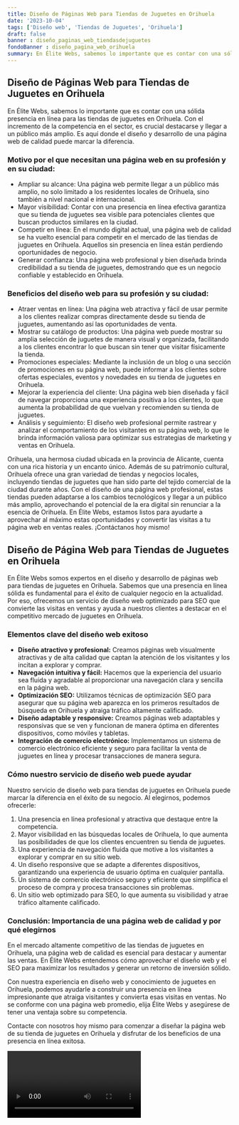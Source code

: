 ```yaml
---
title: Diseño de Páginas Web para Tiendas de Juguetes en Orihuela
date: '2023-10-04'
tags: ['Diseño web', 'Tiendas de Juguetes', 'Orihuela']
draft: false
banner : diseño_paginas_web_tiendasdejuguetes
fondoBanner : diseño_pagina_web_orihuela
summary: En Élite Webs, sabemos lo importante que es contar con una sólida presencia en línea para las tiendas de juguetes en Orihuela. Con el incremento de la competencia en el sector, es crucial destacarse y llegar a un público más amplio. Es aquí donde el diseño y desarrollo de una página web de calidad puede marcar la diferencia.
---
```


## Diseño de Páginas Web para Tiendas de Juguetes en Orihuela

En Élite Webs, sabemos lo importante que es contar con una sólida presencia en línea para las tiendas de juguetes en Orihuela. Con el incremento de la competencia en el sector, es crucial destacarse y llegar a un público más amplio. Es aquí donde el diseño y desarrollo de una página web de calidad puede marcar la diferencia.

### Motivo por el que necesitan una página web en su profesión y en su ciudad:

- Ampliar su alcance: Una página web permite llegar a un público más amplio, no solo limitado a los residentes locales de Orihuela, sino también a nivel nacional e internacional.
- Mayor visibilidad: Contar con una presencia en línea efectiva garantiza que su tienda de juguetes sea visible para potenciales clientes que buscan productos similares en la ciudad.
- Competir en línea: En el mundo digital actual, una página web de calidad se ha vuelto esencial para competir en el mercado de las tiendas de juguetes en Orihuela. Aquellos sin presencia en línea están perdiendo oportunidades de negocio.
- Generar confianza: Una página web profesional y bien diseñada brinda credibilidad a su tienda de juguetes, demostrando que es un negocio confiable y establecido en Orihuela.

### Beneficios del diseño web para su profesión y su ciudad:

- Atraer ventas en línea: Una página web atractiva y fácil de usar permite a los clientes realizar compras directamente desde su tienda de juguetes, aumentando así las oportunidades de venta.
- Mostrar su catálogo de productos: Una página web puede mostrar su amplia selección de juguetes de manera visual y organizada, facilitando a los clientes encontrar lo que buscan sin tener que visitar físicamente la tienda.
- Promociones especiales: Mediante la inclusión de un blog o una sección de promociones en su página web, puede informar a los clientes sobre ofertas especiales, eventos y novedades en su tienda de juguetes en Orihuela.
- Mejorar la experiencia del cliente: Una página web bien diseñada y fácil de navegar proporciona una experiencia positiva a los clientes, lo que aumenta la probabilidad de que vuelvan y recomienden su tienda de juguetes.
- Análisis y seguimiento: El diseño web profesional permite rastrear y analizar el comportamiento de los visitantes en su página web, lo que le brinda información valiosa para optimizar sus estrategias de marketing y ventas en Orihuela.

Orihuela, una hermosa ciudad ubicada en la provincia de Alicante, cuenta con una rica historia y un encanto único. Además de su patrimonio cultural, Orihuela ofrece una gran variedad de tiendas y negocios locales, incluyendo tiendas de juguetes que han sido parte del tejido comercial de la ciudad durante años. Con el diseño de una página web profesional, estas tiendas pueden adaptarse a los cambios tecnológicos y llegar a un público más amplio, aprovechando el potencial de la era digital sin renunciar a la esencia de Orihuela. En Élite Webs, estamos listos para ayudarte a aprovechar al máximo estas oportunidades y convertir las visitas a tu página web en ventas reales. ¡Contáctanos hoy mismo!

<GifSeo />

<Cta />

## Diseño de Página Web para Tiendas de Juguetes en Orihuela

En Élite Webs somos expertos en el diseño y desarrollo de páginas web para tiendas de juguetes en Orihuela. Sabemos que una presencia en línea sólida es fundamental para el éxito de cualquier negocio en la actualidad. Por eso, ofrecemos un servicio de diseño web optimizado para SEO que convierte las visitas en ventas y ayuda a nuestros clientes a destacar en el competitivo mercado de juguetes en Orihuela.

### Elementos clave del diseño web exitoso

- **Diseño atractivo y profesional:** Creamos páginas web visualmente atractivas y de alta calidad que captan la atención de los visitantes y los incitan a explorar y comprar.
- **Navegación intuitiva y fácil:** Hacemos que la experiencia del usuario sea fluida y agradable al proporcionar una navegación clara y sencilla en la página web.
- **Optimización SEO:** Utilizamos técnicas de optimización SEO para asegurar que su página web aparezca en los primeros resultados de búsqueda en Orihuela y atraiga tráfico altamente calificado.
- **Diseño adaptable y responsive:** Creamos páginas web adaptables y responsivas que se ven y funcionan de manera óptima en diferentes dispositivos, como móviles y tabletas.
- **Integración de comercio electrónico:** Implementamos un sistema de comercio electrónico eficiente y seguro para facilitar la venta de juguetes en línea y procesar transacciones de manera segura.

### Cómo nuestro servicio de diseño web puede ayudar

Nuestro servicio de diseño web para tiendas de juguetes en Orihuela puede marcar la diferencia en el éxito de su negocio. Al elegirnos, podemos ofrecerle:

1. Una presencia en línea profesional y atractiva que destaque entre la competencia.
2. Mayor visibilidad en las búsquedas locales de Orihuela, lo que aumenta las posibilidades de que los clientes encuentren su tienda de juguetes.
3. Una experiencia de navegación fluida que motive a los visitantes a explorar y comprar en su sitio web.
4. Un diseño responsive que se adapte a diferentes dispositivos, garantizando una experiencia de usuario óptima en cualquier pantalla.
5. Un sistema de comercio electrónico seguro y eficiente que simplifica el proceso de compra y procesa transacciones sin problemas.
6. Un sitio web optimizado para SEO, lo que aumenta su visibilidad y atrae tráfico altamente calificado.

### Conclusión: Importancia de una página web de calidad y por qué elegirnos

En el mercado altamente competitivo de las tiendas de juguetes en Orihuela, una página web de calidad es esencial para destacar y aumentar las ventas. En Élite Webs entendemos cómo aprovechar el diseño web y el SEO para maximizar los resultados y generar un retorno de inversión sólido.

Con nuestra experiencia en diseño web y conocimiento de juguetes en Orihuela, podemos ayudarle a construir una presencia en línea impresionante que atraiga visitantes y convierta esas visitas en ventas. No se conforme con una página web promedio, elija Élite Webs y asegúrese de tener una ventaja sobre su competencia.

Contacte con nosotros hoy mismo para comenzar a diseñar la página web de su tienda de juguetes en Orihuela y disfrutar de los beneficios de una presencia en línea exitosa.

<Video />

<CtaBot job='Tiendas de Juguetes' city='Orihuela'/>

<Gmaps query='Orihuela+españa+maps' />